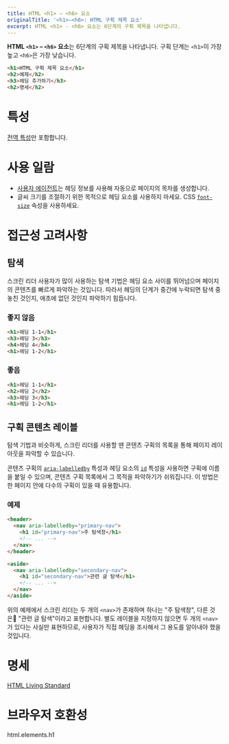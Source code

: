 ```yaml
---
title: HTML <h1> – <h6> 요소
originalTitle: '<h1>–<h6>: HTML 구획 제목 요소'
excerpt: HTML <h1> - <h6> 요소는 6단계의 구획 제목을 나타냅니다.
---
```


**HTML `<h1>` – `<h6>` 요소**는 6단계의 구획 제목을 나타냅니다. 구획 단계는 `<h1>`이 가장 높고 `<h6>`은 가장 낮습니다.

```html
<h1>HTML 구획 제목 요소</h1>
<h2>예제</h2>
<h3>헤딩 추가하기</h3>
<h2>명세</h2>
```

# 특성

[전역 특성](https://developer.mozilla.org/ko/docs/Web/HTML/Global_attributes)만 포함합니다.

# 사용 일람

- [사용자 에이전트](https://developer.mozilla.org/ko/docs/Glossary/User_agent)는 헤딩 정보를 사용해 자동으로 페이지의 목차를 생성합니다.
- 글씨 크기를 조절하기 위한 목적으로 헤딩 요소를 사용하지 마세요. CSS [`font-size`](https://developer.mozilla.org/ko-KR/docs/Web/CSS/font-size) 속성을 사용하세요.

# 접근성 고려사항
## 탐색

스크린 리더 사용자가 많이 사용하는 탐색 기법은 헤딩 요소 사이를 뛰어넘으며 페이지의 콘텐츠를 빠르게 파악하는 것입니다. 따라서 헤딩의 단계가 중간에 누락되면 탐색 중 놓친 것인지, 애초에 없던 것인지 파악하기 힘듭니다.

### 좋지 않음

<CodeBlockBad />

```html
<h1>헤딩 1-1</h1>
<h3>헤딩 3</h3>
<h4>헤딩 4</h4>
<h1>헤딩 1-2</h1>
```

### 좋음

<CodeBlockGood />

```html
<h1>헤딩 1-1</h1>
<h2>헤딩 2</h2>
<h3>헤딩 3</h3>
<h1>헤딩 1-2</h1>
```

## 구획 콘텐츠 레이블

탐색 기법과 비슷하게, 스크린 리더를 사용할 땐 콘텐츠 구획의 목록을 통해 페이지 레이아웃을 파악할 수 있습니다.

콘텐츠 구획의 [`aria-labelledby`](https://developer.mozilla.org/en-US/docs/Web/Accessibility/ARIA/ARIA_Techniques/Using_the_aria-labelledby_attribute) 특성과 헤딩 요소의 [`id`](https://developer.mozilla.org/ko/docs/Web/HTML/Global_attributes/id) 특성을 사용하면 구획에 이름을 붙일 수 있으며, 콘텐츠 구획 목록에서 그 목적을 파악하기가 쉬워집니다. 이 방법은 한 페이지 안에 다수의 구획이 있을 때 유용합니다.

### 예제

```html
<header>
  <nav aria-labelledby="primary-nav">
    <h1 id="primary-nav">주 탐색창</h1>
    <!-- ... -->
  </nav>
</header>

<aside>
  <nav aria-labelledby="secondary-nav">
    <h1 id="secondary-nav">관련 글 탐색</h1>
    <!-- ... -->
  </nav>
</aside>
```

위의 예제에서 스크린 리더는 두 개의 `<nav>`가 존재하며 하나는 "주 탐색창", 다른 것은 "관련 글 탐색"이라고 표현합니다. 별도 레이블을 지정하지 않으면 두 개의 `<nav>`가 있다는 사실만 표현하므로, 사용자가 직접 헤딩을 조사해서 그 용도를 알아내야 했을 것입니다.

# 명세

[HTML Living Standard](https://html.spec.whatwg.org/multipage/sections.html#the-h1,-h2,-h3,-h4,-h5,-and-h6-elements)

# 브라우저 호환성

<BrowserCompat>html.elements.h1</BrowserCompat>
